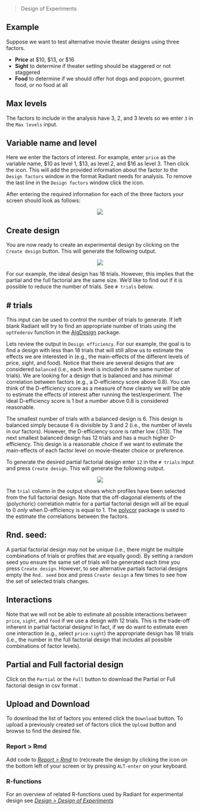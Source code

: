 > Design of Experiments

## Example

Suppose we want to test alternative movie theater designs using three factors.

* **Price** at \$10, \$13, or $16
* **Sight** to determine if theater setting should be staggered or not staggered
* **Food** to determine if we should offer hot dogs and popcorn, gourmet food, or no food at all

## Max levels

The factors to include in the analysis have 3, 2, and 3 levels so we enter `3` in the `Max levels` input.

## Variable name and level

Here we enter the factors of interest. For example, enter `price` as the variable name, \$10 as level 1, \$13, as level 2, and \$16 as level 3. Then click the <i title='Add factor' class='fa fa-plus-circle'></i> icon. This will add the provided information about the factor to the `Design factors` window in the format Radiant needs for analysis. To remove the last line in the `Design factors` window click the <i title='Add factor' class='fa fa-minus-circle'></i> icon.

After entering the required information for each of the three factors your screen should look as follows:

<p align="center"><img src="https://radiant-rstats.github.io/docs/design/figures_design//doe_factors.png"></p>

## Create design

You are now ready to create an experimental design by clicking on the `Create design` button. This will generate the following output.

<p align="center"><img src="https://radiant-rstats.github.io/docs/design/figures_design//doe_output.png"></p>

For our example, the ideal design has 18 trials. However, this implies that the partial and the full factorial are the same size. We'd like to find out if it is possible to reduce the number of trials. See `# trials` below.

## # trials

This input can be used to control the number of trials to generate. If left blank Radiant will try to find an appropriate number of trials using the `optFederov` function in the [AlgDesign](https://cran.r-project.org/web/packages/AlgDesign/index.html){target="_blank"} package.

Lets review the output in `Design efficiency`. For our example, the goal is to find a design with less than 18 trials that will still allow us to estimate the effects we are interested in (e.g., the main-effects of the different levels of price, sight, and food). Notice that there are several designs that are considered `balanced` (i.e., each level is included in the same number of trials). We are looking for a design that is balanced and has minimal correlation between factors (e.g., a D-efficiency score above 0.8). You can think of the D-efficiency score as a measure of how cleanly we will be able to estimate the effects of interest after running the test/experiment. The ideal D-efficiency score is 1 but a number above 0.8 is considered reasonable.

The smallest number of trials with a balanced design is 6. This design is balanced simply because 6 is divisible by 3 and 2 (i.e., the number of levels in our factors). However, the D-efficiency score is rather low (.513). The next smallest balanced design has 12 trials and has a much higher D-efficiency. This design is a reasonable choice if we want to estimate the main-effects of each factor level on movie-theater choice or preference.

To generate the desired partial factorial design enter `12` in the `# trials` input and press `Create design`. This will generate the following output.

<p align="center"><img src="https://radiant-rstats.github.io/docs/design/figures_design//doe_output_partial.png"></p>

The `trial` column in the output shows which profiles have been selected from the full factorial design. Note that the off-diagonal elements of the (polychoric) correlation matrix for a partial factorial design will all be equal to 0 *only* when D-efficiency is equal to 1. The [polycor](https://cran.r-project.org/web/packages/polycor/index.html){target="_blank"} package is used to the estimate the correlations between the factors.

## Rnd. seed:

A partial factorial design may not be unique (i.e., there might be multiple combinations of trials or profiles that are equally good). By setting a random seed you ensure the same set of trials will be generated each time you press `Create design`. However, to see alternative partials factorial designs empty the `Rnd. seed` box and press `Create design` a few times to see how the set of selected trials changes.

## Interactions

Note that we will not be able to estimate all possible interactions between `price`, `sight`, and `food` if we use a design with 12 trials. This is the trade-off inherent in partial factorial designs! In fact, if we do want to estimate even one interaction (e.g., select `price:sight`) the appropriate design has 18 trials (i.e., the number in the full factorial design that includes all possible combinations of factor levels).

## Partial and Full factorial design

Click on the `Partial` or the `Full` button to download the Partial or Full factorial design in csv format .

## Upload and Download

To download the list of factors you entered click the `Download` button. To upload a previously created set of factors click the `Upload` button and browse to find the desired file.

### Report > Rmd

Add code to <a href="https://radiant-rstats.github.io/docs/data/report_rmd.html" target="_blank">_Report > Rmd_</a> to (re)create the design by clicking the <i title="report results" class="fa fa-edit"></i> icon on the bottom left of your screen or by pressing `ALT-enter` on your keyboard. 

### R-functions

For an overview of related R-functions used by Radiant for experimental design see <a href = "https://radiant-rstats.github.io/radiant.design/reference/index.html#section-design-design-of-experiments-doe-" target="_blank">_Design > Design of Experiments_</a>
